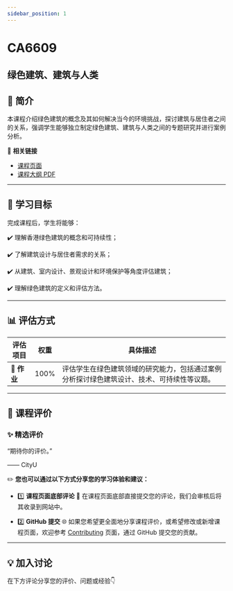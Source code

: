 ```yaml
---
sidebar_position: 1
---
```


# CA6609
## 绿色建筑、建筑与人类

## **📘 简介**
本课程介绍绿色建筑的概念及其如何解决当今的环境挑战，探讨建筑与居住者之间的关系，强调学生能够独立制定绿色建筑、建筑与人类之间的专题研究并进行案例分析。

🔗 **相关链接**
- [课程页面](https://www.cityu.edu.hk/catalogue/pg/202526/course/CA6609.htm)
- [课程大纲 PDF](https://www.cityu.edu.hk/catalogue/pg/202526/course/CA6609.pdf)

---

## **🎯 学习目标**

完成课程后，学生将能够：

✔️ 理解香港绿色建筑的概念和可持续性；

✔️ 了解建筑设计与居住者需求的关系；

✔️ 从建筑、室内设计、景观设计和环境保护等角度评估建筑；

✔️ 理解绿色建筑的定义和评估方法。

---

## **📊 评估方式**

| **评估项目**          | **权重** | **具体描述**                                                                                       |
|----------------------|---------|---------------------------------------------------------------------------------------------------|
| **📝 作业**           | 100%    | 评估学生在绿色建筑领域的研究能力，包括通过案例分析探讨绿色建筑设计、技术、可持续性等议题。             |

---

## **💬 课程评价**

### ✨ **精选评价**
<div className={commentStyles.commentBox}>
    <p className={commentStyles.commentText}>
        “期待你的评价。”
    </p>
    <p className={commentStyles.commentAuthor}>—— CityU</p>
</div>

✏️ **您也可以通过以下方式分享您的学习体验和建议：**

- 1️⃣ **课程页面底部评论**
💬 在课程页面底部直接提交您的评论，我们会审核后将其收录到网站中。

- 2️⃣ **GitHub 提交**
🌐 如果您希望更全面地分享课程评价，或希望修改或新增课程页面，欢迎参考 [Contributing](/contributing) 页面，通过 GitHub 提交您的贡献。

---

## **💡 加入讨论**

在下方评论分享您的评价、问题或经验👇
<Utterances />